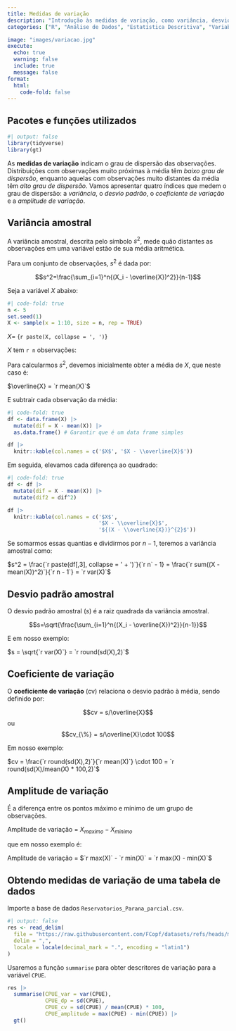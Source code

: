 ```yaml
---
title: Medidas de variação
description: "Introdução às medidas de variação, como variância, desvio padrão, coeficiente de variação e amplitude, com exemplos práticos."
categories: ["R", "Análise de Dados", "Estatística Descritiva", "Variabilidade de Dados", "Análise de Dispersão"]

image: "images/variacao.jpg"
execute:
  echo: true
  warning: false
  include: true
  message: false
format:
  html:
    code-fold: false
---
```


:::{.callout-tip collapse="true"}
## Pacotes e funções utilizados
```r
#| output: false
library(tidyverse)
library(gt)
```
:::

As **medidas de variação** indicam o grau de dispersão das observações. Distribuições com observações muito próximas à média têm *baixo grau de dispersão*, enquanto aquelas com observações muito distantes da média têm *alto grau de dispersão*. Vamos apresentar quatro índices que medem o grau de dispersão: a *variância*, o *desvio padrão*, o *coeficiente de variação* e a *amplitude de variação*.

## Variância amostral

A variância amostral, descrita pelo símbolo $s^2$, mede quão distantes as observações em uma variável estão de sua média aritmética.

Para um conjunto de observações, $s^2$ é dada por:

$$s^2=\frac{\sum_{i=1}^n{(X_i - \overline{X})^2}}{n-1}$$

Seja a variável $X$ abaixo:

```r
#| code-fold: true
n <- 5
set.seed(1)
X <- sample(x = 1:10, size = n, rep = TRUE)
```

$X =$ \{`r paste(X, collapse = ', ')`\}

$X$ tem `r n` observações:

Para calcularmos $s^2$, devemos inicialmente obter a média de $X$, que neste caso é:

$\overline{X} = `r mean(X)`$

E subtrair cada observação da média:

```r
#| code-fold: true
df <- data.frame(X) |> 
  mutate(dif = X - mean(X)) |> 
  as.data.frame() # Garantir que é um data frame simples

df |> 
  knitr::kable(col.names = c('$X$', '$X - \\overline{X}$'))

```

Em seguida, elevamos cada diferença ao quadrado:

```r
#| code-fold: true
df <- df |> 
  mutate(dif = X - mean(X)) |> 
  mutate(dif2 = dif^2)

df |> 
  knitr::kable(col.names = c('$X$',
                             '$X - \\overline{X}$',
                             '${(X - \\overline{X})}^{2}$'))
```

Se somarmos essas quantias e dividirmos por $n-1$, teremos a variância amostral como:

$s^2 = \frac{`r paste(df[,3], collapse = ' + ')`}{`r n` - 1} = \frac{`r sum((X - mean(X))^2)`}{`r n - 1`} = `r var(X)`$

## Desvio padrão amostral

O desvio padrão amostral ($s$) é a raiz quadrada da variância amostral.

$$s=\sqrt{\frac{\sum_{i=1}^n{(X_i - \overline{X})^2}}{n-1}}$$

E em nosso exemplo:

$s = \sqrt{`r var(X)`} = `r round(sd(X),2)`$

## Coeficiente de variação

O **coeficiente de variação** (cv) relaciona o desvio padrão à média, sendo definido por:

$$cv = s/\overline{X}$$ ou $$cv_{\%}  = s/\overline{X}\cdot 100$$

Em nosso exemplo:

$cv = \frac{`r round(sd(X),2)`}{`r mean(X)`} \cdot 100 = `r round(sd(X)/mean(X) * 100,2)`$

## Amplitude de variação 

É a diferença entre os pontos máximo e mínimo de um grupo de observações.

Amplitude de variação  = $X_{maximo} - X_{minimo}$

que em nosso exemplo é:

Amplitude de variação  = $`r max(X)` - `r min(X)` = `r max(X) - min(X)`$

## Obtendo medidas de variação de uma tabela de dados 

Importe a base de dados `Reservatorios_Parana_parcial.csv`.

```r
#| output: false
res <- read_delim(
  file = "https://raw.githubusercontent.com/FCopf/datasets/refs/heads/main/Reservatorios_Parana_parcial.csv",
  delim = ",",
  locale = locale(decimal_mark = ".", encoding = "latin1")
)
```

Usaremos a função `summarise` para obter descritores de variação para a variável `CPUE`.

```r
res |> 
  summarise(CPUE_var = var(CPUE),
            CPUE_dp = sd(CPUE),
            CPUE_cv = sd(CPUE) / mean(CPUE) * 100,
            CPUE_amplitude = max(CPUE) - min(CPUE)) |> 
  gt()
```